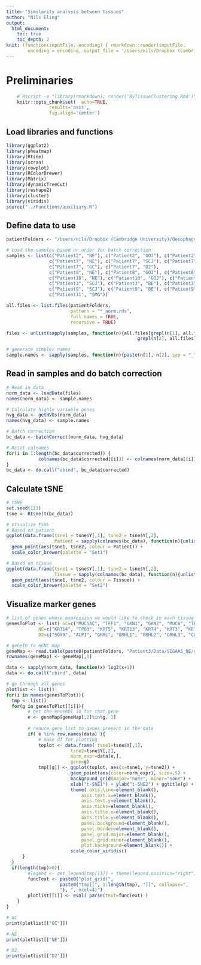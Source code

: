 ```yaml
---
title: "Similarity analysis between tissues"
author: "Nils Eling"
output: 
  html_document:
    toc: true
    toc_depth: 2
knit: (function(inputFile, encoding) { rmarkdown::render(inputFile, 
        encoding = encoding, output_file = '/Users/nils/Dropbox (Cambridge University)/Oesophagus_single_cell/Clustering/SimilarityAcrossAllTissues.html') })
---
```


###########################
# Preliminaries
###########################

```r
	# Rscript -e "library(rmarkdown); render('ByTissueClustering.Rmd')"
	knitr::opts_chunk$set(	echo=TRUE,
				results='asis',
				fig.align='center')
```

##############
## Load libraries and functions
##############

```r
library(ggplot2)
library(pheatmap)
library(Rtsne)
library(scran)
library(cowplot)
library(RColorBrewer)
library(Matrix)
library(dynamicTreeCut)
library(reshape2)
library(cluster)
library(viridis)
source("../Functions/auxiliary.R")
```

##############
## Define data to use
##############

```r
patientFolders <- "/Users/nils/Dropbox (Cambridge University)/Oesophagus_single_cell/"

# Load the samples based on order for batch correction
samples <- list(c("Patient2", "NE"), c("Patient2", "GOJ"), c("Patient2", "GC"),
                c("Patient7", "NE"), c("Patient7", "SCJ"), c("Patient7", "BE"),
                c("Patient7", "GC"), c("Patient7", "D2"),
                c("Patient8", "NE"), c("Patient8", "GOJ"), c("Patient8", "D2"),
                c("Patient10", "NE"), c("Patient10", "GOJ"), c("Patient10", "SMG"),
                c("Patient3", "SCJ"), c("Patient3", "BE"), c("Patient3", "GC"),
                c("Patient9", "SCJ"), c("Patient9", "BE"), c("Patient9", "D2"),
                c("Patient11", "SMG"))

all.files <- list.files(patientFolders, 
                        pattern = "*_norm.rds",
                        full.names = TRUE, 
                        recursive = TRUE)

files <- unlist(sapply(samples, function(n){all.files[grepl(n[1], all.files) &
                                                 grepl(n[2], all.files)]}))

# generate simpler names
sample.names <- sapply(samples, function(n){paste(n[1], n[2], sep = "_")})
```

##############
## Read in samples and do batch correction
##############

```r
# Read in data
norm_data <- loadData(files)
names(norm_data) <- sample.names

# Calculate highly variable genes
hvg_data <- getHVGs(norm_data)
names(hvg_data) <- sample.names

# Batch correction
bc_data <- batchCorrect(norm_data, hvg_data)

# Reset colnames
for(i in 1:length(bc_data$corrected)) {
			colnames(bc_data$corrected[[i]]) <- colnames(norm_data[[i]])
}
bc_data <- do.call("cbind", bc_data$corrected)
```

##############
## Calculate tSNE 
##############

```r
# tSNE
set.seed(123)
tsne <- Rtsne(t(bc_data))

# VIsualize tSNE
# Based on patient
ggplot(data.frame(tsne1 = tsne$Y[,1], tsne2 = tsne$Y[,2],
                  Patient = sapply(colnames(bc_data), function(n){unlist(strsplit(n, "_"))[1]}))) +
  geom_point(aes(tsne1, tsne2, colour = Patient)) + 
  scale_color_brewer(palette = "Set1")

# Based on tissue
ggplot(data.frame(tsne1 = tsne$Y[,1], tsne2 = tsne$Y[,2],
                  Tissue = sapply(colnames(bc_data), function(n){unlist(strsplit(n, "_"))[3]}))) +
  geom_point(aes(tsne1, tsne2, colour = Tissue)) + 
  scale_color_brewer(palette = "Set2")
```

##############
## Visualize marker genes
##############

```r
# list of genes whose expression we would like to check in each tissue
genesToPlot <- list( GC=c("MUC5AC", "TFF1", "GKN1", "GKN2", "MUC6", "TFF2", "PGA3", "PGA4", "PGA5", "PGC", "GIF", "GAST", "CHGA", "LIPF", "LYZ", "VIM"),
			NE=c("KRT14", "TP63", "KRT5", "KRT13", "KRT4", "KRT3", "KRT7", "KRT6C", "KRT6B", "KRT8", "KRT19", "VIM"),
			D2=c("SOX9", "ALPI", "GHRL", "GRHL1", "GRHL2", "GRHL3", "CCK", "SCT", "TRPM5", "DLL1", "OLFM4", "HES1", "BMI1", "DCLK1", "GFI1", "MSI1", "PROM1", "LYZ", "LGR5", "ASCL2", "TFF3", "REG4", "CHGA", "CA1", "CA2", "KRT20", "CEACAM1", "VIM"))

# geneID to HGNC map
geneMap <- read.table(paste0(patientFolders, "Patient3/Data/SIGAA5_NE/genes.tsv"), stringsAsFactors = FALSE)
rownames(geneMap) <- geneMap[,1]

data <- sapply(norm_data, function(x) log2(x+1))
data <- do.call("cbind", data)

# go through all genes
plotlist <- list()
for(i in names(genesToPlot)){
  tmp <- list()
  for(g in genesToPlot[[i]]){
		# get the ensembl id for that gene
		e <- geneMap[geneMap[,2]%in%g, 1]
	
		# reduce gene list to genes present in the data
		if( e %in% row.names(data) ){	
			# make df for plotting
			toplot <- data.frame( tsne1=tsne$Y[,1], 
						tsne2=tsne$Y[,2],	
						norm_expr=data[e,],
						gene=g)
			tmp[[g]] <- ggplot(toplot, aes(x=tsne1, y=tsne2)) +
						geom_point(aes(color=norm_expr), size=.5) +
						background_grid(major="none", minor="none") +
						xlab("t-SNE1") + ylab("t-SNE2") + ggtitle(g) +
						theme( axis.line=element_blank(),
							axis.text.x=element_blank(),
							axis.text.y=element_blank(),
							axis.ticks=element_blank(),
							axis.title.x=element_blank(),
							axis.title.y=element_blank(),
							panel.background=element_blank(),
							panel.border=element_blank(),
							panel.grid.major=element_blank(),
							panel.grid.minor=element_blank(),
							plot.background=element_blank()) +
						scale_color_viridis()
	  }
  }
  if(length(tmp)>0){
		#legend <- get_legend(tmp[[1]] + theme(legend.position="right"))
		funcText <- paste0("plot_grid(", 
					paste0("tmp[[", 1:length(tmp), "]]", collapse=", 
					"), ", ncol=4)")
		plotlist[[i]] <- eval( parse(text=funcText) )
	}
}

# GC
print(plotlist[["GC"]])

# NE
print(plotlist[["NE"]])

# D2
print(plotlist[["D2"]])
```




